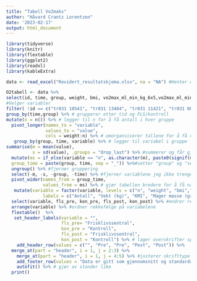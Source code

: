 ```yaml
---
title: "Tabell Vo2maks"
author: "Håvard Crantz Lorentzen"
date: '2023-02-17'
output: html_document
---
```


```r
library(tidyverse)
library(knitr)
library(flextable)
library(ggplot2)
library(readxl)
library(kableExtra)

data <- read_excel("Revidert_resultatskjema.xlsx", na = "NA") #Henter data

O2tabell <- data %>%
select(id, time, group, weight, bmi, vo2max_ml_min_kg_6x5,vo2max_ml_min_6x5, lean_mass,`o2_puls (ml)`,hf_max, rer_max_30sek, bfmax_30sek, `Ve_L/min_max_30sek`,time_to_exhaustion, borg_end,lac, `arbec_%_maksHF`,`arbec_%_o2max`,arbec_mean_o2,arbec_vo2_ml_min, arbec_RER, arbec_HF, one_rm_newton,one_rm_watt,pmax_left,pmax_right,fmax_left,fmax_right)%>%
#Velger variabler
filter( !id == c("tr031 10541", "tr031 13404", "tr031 11421", "tr031 004", "tr031 008", "tr031 001", "tr031 016")) %>%
group_by(time,group) %>% # grupperer etter tid og FLS/kontroll
mutate(n = n()) %>% # legger til n for å få antall i hver gruppe
  pivot_longer(names_to = "variable", 
               values_to = "value", 
               cols = weight:n) %>% # omorgansiserer tallene for å få verdier nedover
   group_by(group, time, variable) %>% # legger til variabel i gruppe
summarise(m = mean(value),
          s = sd(value), .groups = "drop_last") %>% #summerer og får gjennomsnitt og standartdavik på de ulike variablene 
  mutate(ms = if_else(variable == "n", as.character(m), paste0(signif(m, 3),  " (", signif(s, 3), ")")), # setter gjennomsnitt og standardavvik (i parentes) sammen og justerer antall desimaler
  group_time = paste(group, time, sep = "_")) %>%#setter "group" og "sex" sammen
  ungroup() %>% #fjerner gruppering
  select(-m, -s, -group, -time) %>% #fjerner variablene jeg ikke trenger lenger
  pivot_wider(names_from = group_time, 
              values_from = ms) %>% # gjør tabellen bredere for å få navn på variabel ved siden av tall
   mutate(variable = factor(variable, levels = c("n", "weight", "bmi","lean_mass", "vo2max_ml_min_kg_6x5", "vo2max_ml_min_6x5", "rer_max_30sek", "bfmax_30sek", "Ve_L/min_max_30sek", "hf_max", "o2_puls (ml)", "time_to_exhaustion", "borg_end", "lac", "arbec_mean_o2", "arbec_vo2_ml_min", "arbec_%_o2max", "arbec_RER", "arbec_HF", "arbec_%_maksHF", "one_rm_newton", "one_rm_watt", "pmax_left", "pmax_right", "fmax_left", "fmax_right"), 
              labels = c("Antall", "Vekt (kg)", "KMI", "Mager masse (gram)", "Vo2maks (ml/min/kg)","Vo2maks (ml/min)", "RERmaks", "PFmaks", "VEmaks (L/min)", "HFmaks", "Vo2puls (ml)", "tid til utmatterese (s)", "BORGmaks", "LAKTATmaks (mmol/L)", "Arbeidsøkonomisk Vo2(ml/min/kg)", "Arbeidsøkonomisk Vo2(ml/min)", "Arbeidsøkonomisk prosent av Vo2maks", "Arbeidsøkonomisk RER", "Arbeidsøkonomisk HF", "Arbeidsøkonomisk prosent av maksHF", "1RM i beinpress (Nm)", "1RM i beinpress (watt)", "Maks effekt venstre bein (watt)", "Maks effekt høyre bein (watt)", "Maks kraft venstre bein (N)", "Maks kraft høgre bein (N)" ))) %>% # ordner rekkefølge og norske navn
  select(variable, fls_pre, kon_pre, fls_post, kon_post) %>% #endrer rekkefølge på gruppene
  arrange(variable) %>% #ordner rekkefølge på variabelene 
  flextable()  %>%
   set_header_labels(variable = "",
                     fls_pre= "Frisklivssentral", 
                     kon_pre = "Kontroll",
                     fls_post = "Frisklivssentral", 
                     kon_post = "Kontroll") %>% # lager overskrifter spesifisert for hver kollonne 
    add_header_row(values = c("", "Pre", "Pre", "Post", "Post")) %>%
  merge_at(part = "header", i = 1, j = 2:3) %>%
    merge_at(part = "header", i = 1, j = 4:5) %>% #justerer skrifttype
    add_footer_row(values = "Data er gitt som gjennomsnitt og standardavvik.", colwidths = 5) %>% #legger til fornote
    autofit() %>% # gjør av stander like
  print()
```


